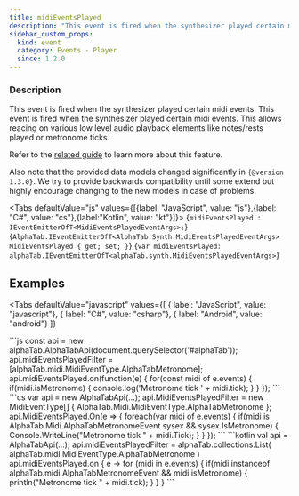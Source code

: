 ```yaml
---
title: midiEventsPlayed
description: "This event is fired when the synthesizer played certain midi events."
sidebar_custom_props:
  kind: event
  category: Events - Player
  since: 1.2.0
---
```



<SinceBadge since="1.2.0" />

### Description
This event is fired when the synthesizer played certain midi events. This event is fired when the synthesizer played certain midi events. This allows reacing on various low level
audio playback elements like notes/rests played or metronome ticks.

Refer to the [related guide](/docs/guides/handling-midi-events) to learn more about this feature.

Also note that the provided data models changed significantly in `{@version 1.3.0}`. We try to provide backwards compatibility
until some extend but highly encourage changing to the new models in case of problems.

<Tabs defaultValue="js" values={[{label: "JavaScript", value: "js"},{label: "C#", value: "cs"},{label:"Kotlin", value: "kt"}]}>
<TabItem value="js">
<CodeBlock language="ts">{`midiEventsPlayed : IEventEmitterOfT<MidiEventsPlayedEventArgs>;`}</CodeBlock>
</TabItem>
<TabItem value="cs">
<CodeBlock language="csharp">{`AlphaTab.IEventEmitterOfT<AlphaTab.Synth.MidiEventsPlayedEventArgs> MidiEventsPlayed { get; set; }`}</CodeBlock>
</TabItem>
<TabItem value="kt">
<CodeBlock language="kotlin">{`var midiEventsPlayed: alphaTab.IEventEmitterOfT<alphaTab.synth.MidiEventsPlayedEventArgs>`}</CodeBlock>
</TabItem>
</Tabs>


## Examples

<Tabs
    defaultValue="javascript"
    values={[
      { label: "JavaScript", value: "javascript"},
      { label: "C#", value: "csharp"},
      { label: "Android", value: "android"}
    ]}
>
<TabItem value="javascript">
```js
const api = new alphaTab.AlphaTabApi(document.querySelector('#alphaTab'));
api.midiEventsPlayedFilter = [alphaTab.midi.MidiEventType.AlphaTabMetronome];
api.midiEventsPlayed.on(function(e) {
  for(const midi of e.events) {
    if(midi.isMetronome) {
      console.log('Metronome tick ' + midi.tick);
    }
  }
});
```
</TabItem>
<TabItem value="csharp">
```cs
var api = new AlphaTabApi<MyControl>(...);
api.MidiEventsPlayedFilter = new MidiEventType[] { AlphaTab.Midi.MidiEventType.AlphaTabMetronome };
api.MidiEventsPlayed.On(e =>
{
  foreach(var midi of e.events)
  {
    if(midi is AlphaTab.Midi.AlphaTabMetronomeEvent sysex && sysex.IsMetronome)
    {
      Console.WriteLine("Metronome tick " + midi.Tick);
    }
  }
});
```
</TabItem>
<TabItem value="android">
```kotlin
val api = AlphaTabApi<MyControl>(...);
api.midiEventsPlayedFilter = alphaTab.collections.List<alphaTab.midi.MidiEventType>( alphaTab.midi.MidiEventType.AlphaTabMetronome )
api.midiEventsPlayed.on { e ->
  for (midi in e.events) {
    if(midi instanceof alphaTab.midi.AlphaTabMetronomeEvent && midi.isMetronome) {
      println("Metronome tick " + midi.tick);
    }
  }
}
```
</TabItem>
</Tabs>
